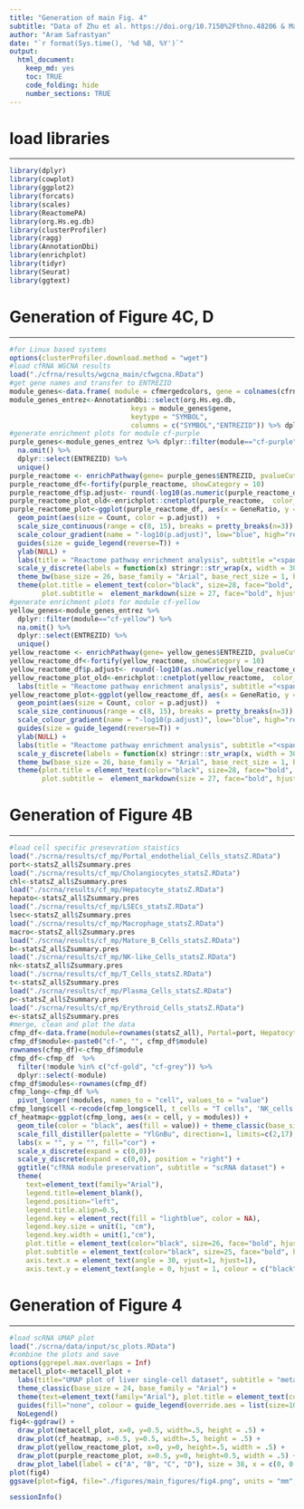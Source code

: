 ```yaml
---
title: "Generation of main Fig. 4"
subtitle: "Data of Zhu et al. https://doi.org/10.7150%2Fthno.48206 & MacParland et al. https://doi.org/10.1038/s41467-018-06318-7"
author: "Aram Safrastyan"
date: "`r format(Sys.time(), '%d %B, %Y')`"
output:
  html_document: 
    keep_md: yes
    toc: TRUE
    code_folding: hide
    number_sections: TRUE
---
```


<style type="text/css">
.main-container {
  max-width: 1500px;
  margin-left: auto;
  margin-right: auto;
}
</style>

# load libraries
***

```r
library(dplyr)
library(cowplot)
library(ggplot2)
library(forcats)
library(scales)
library(ReactomePA)
library(org.Hs.eg.db)
library(clusterProfiler)
library(ragg)
library(AnnotationDbi)
library(enrichplot)
library(tidyr)
library(Seurat)
library(ggtext)
```

# Generation of Figure 4C, D
***

```r
#for Linux based systems
options(clusterProfiler.download.method = "wget")
#load cfRNA WGCNA results
load("./cfrna/results/wgcna_main/cfwgcna.RData")
#get gene names and transfer to ENTREZID
module_genes<-data.frame( module = cfmergedcolors, gene = colnames(cfrna_wgcna_input)) 
module_genes_entrez<-AnnotationDbi::select(org.Hs.eg.db,
                              keys = module_genes$gene,
                              keytype = "SYMBOL",
                              columns = c("SYMBOL","ENTREZID")) %>% dplyr::left_join(module_genes,by=c("SYMBOL"="gene"))
#generate enrichment plots for module cf-purple
purple_genes<-module_genes_entrez %>% dplyr::filter(module=="cf-purple") %>% 
  na.omit() %>%
  dplyr::select(ENTREZID) %>% 
  unique()
purple_reactome <- enrichPathway(gene= purple_genes$ENTREZID, pvalueCutoff = 0.05)
purple_reactome_df<-fortify(purple_reactome, showCategory = 10) 
purple_reactome_df$p.adjust<- round(-log10(as.numeric(purple_reactome_df$p.adjust)), digits=1)
purple_reactome_plot_old<-enrichplot::cnetplot(purple_reactome,  color_category = "purple", color_gene = "purple", cex_label_category=1, cex_label_gene=1, showCategory = 5) + theme_void(base_size = 24) +   labs(title = "Reactome pathway enrichment analysis", subtitle ="<span style = 'color: red;'>cf-purple</span>") + theme(text=element_text(family="Arial"), plot.margin = unit(c(0, 0, 0, 0), "cm"), plot.subtitle =  element_markdown(size = 25, face="bold", hjust = 0.5), plot.title = element_text(color="black", size=26, face="bold", hjust = 0.5)) + guides(size = guide_legend(reverse=T))
purple_reactome_plot<-ggplot(purple_reactome_df, aes(x = GeneRatio, y = fct_reorder(Description, GeneRatio))) +  
  geom_point(aes(size = Count, color = p.adjust))  +  
  scale_size_continuous(range = c(8, 15), breaks = pretty_breaks(n=3)) + 
  scale_colour_gradient(name = "-log10(p.adjust)", low="blue", high="red",  breaks=scales::extended_breaks()) +   
  guides(size = guide_legend(reverse=T)) + 
  ylab(NULL) + 
  labs(title = "Reactome pathway enrichment analysis", subtitle ="<span style = 'color: red;'>cf-purple</span>") +  
  scale_y_discrete(labels = function(x) stringr::str_wrap(x, width = 30))  +   
  theme_bw(base_size = 26, base_family = "Arial", base_rect_size = 1, base_line_size = 1) + 
  theme(plot.title = element_text(color="black", size=28, face="bold", hjust = 0.5),
        plot.subtitle =  element_markdown(size = 27, face="bold", hjust = 0.5))
#generate enrichment plots for module cf-yellow
yellow_genes<-module_genes_entrez %>% 
  dplyr::filter(module=="cf-yellow") %>% 
  na.omit() %>%
  dplyr::select(ENTREZID) %>% 
  unique()
yellow_reactome <- enrichPathway(gene= yellow_genes$ENTREZID, pvalueCutoff = 0.05)
yellow_reactome_df<-fortify(yellow_reactome, showCategory = 10) 
yellow_reactome_df$p.adjust<- round(-log10(as.numeric(yellow_reactome_df$p.adjust)), digits=1)
yellow_reactome_plot_old<-enrichplot::cnetplot(yellow_reactome,  color_category = "yellow", color_gene = "yellow", cex_label_category=1, cex_label_gene=1, showCategory = 5) + theme_void(base_size = 24) + 
  labs(title = "Reactome pathway enrichment analysis", subtitle ="<span style = 'color: red;'>cf-yellow</span>") + theme(text=element_text(family="Arial"), plot.margin = unit(c(0, 0, 0, 0), "cm"), plot.subtitle =  element_markdown(size = 25, face="bold", hjust = 0.5), plot.title = element_text(color="black", size=26, face="bold", hjust = 0.5)) + guides(size = guide_legend(reverse=T))
yellow_reactome_plot<-ggplot(yellow_reactome_df, aes(x = GeneRatio, y = fct_reorder(Description, GeneRatio))) +  
  geom_point(aes(size = Count, color = p.adjust))  +  
  scale_size_continuous(range = c(8, 15), breaks = pretty_breaks(n=3)) + 
  scale_colour_gradient(name = "-log10(p.adjust)", low="blue", high="red",  breaks=scales::extended_breaks()) +   
  guides(size = guide_legend(reverse=T)) + 
  ylab(NULL) + 
  labs(title = "Reactome pathway enrichment analysis", subtitle ="<span style = 'color: red;'>cf-yellow</span>") +  
  scale_y_discrete(labels = function(x) stringr::str_wrap(x, width = 30))  +   
  theme_bw(base_size = 26, base_family = "Arial", base_rect_size = 1, base_line_size = 1) + 
  theme(plot.title = element_text(color="black", size=28, face="bold", hjust = 0.5),
        plot.subtitle =  element_markdown(size = 27, face="bold", hjust = 0.5))
```

# Generation of Figure 4B
***

```r
#load cell specific presevration staistics 
load("./scrna/results/cf_mp/Portal_endothelial_Cells_statsZ.RData")
port<-statsZ_all$Zsummary.pres
load("./scrna/results/cf_mp/Cholangiocytes_statsZ.RData")
chl<-statsZ_all$Zsummary.pres
load("./scrna/results/cf_mp/Hepatocyte_statsZ.RData")
hepato<-statsZ_all$Zsummary.pres
load("./scrna/results/cf_mp/LSECs_statsZ.RData")
lsec<-statsZ_all$Zsummary.pres
load("./scrna/results/cf_mp/Macrophage_statsZ.RData")
macro<-statsZ_all$Zsummary.pres
load("./scrna/results/cf_mp/Mature_B_Cells_statsZ.RData")
b<-statsZ_all$Zsummary.pres
load("./scrna/results/cf_mp/NK-like_Cells_statsZ.RData")
nk<-statsZ_all$Zsummary.pres
load("./scrna/results/cf_mp/T_Cells_statsZ.RData")
t<-statsZ_all$Zsummary.pres
load("./scrna/results/cf_mp/Plasma_Cells_statsZ.RData")
p<-statsZ_all$Zsummary.pres
load("./scrna/results/cf_mp/Erythroid_Cells_statsZ.RData")
e<-statsZ_all$Zsummary.pres
#merge, clean and plot the data
cfmp_df<-data.frame(module=rownames(statsZ_all), Portal=port, Hepatocytes=hepato, LSECs=lsec, Macrophages=macro, b_cells=b, t_cells=t, NK_cells=nk, Erythroid=e, Cholangiocytes=chl, Plasma_cells=p)
cfmp_df$module<-paste0("cf-", "", cfmp_df$module)
rownames(cfmp_df)<-cfmp_df$module 
cfmp_df<-cfmp_df  %>%  
  filter(!module %in% c("cf-gold", "cf-grey")) %>% 
  dplyr::select(-module)
cfmp_df$modules<-rownames(cfmp_df)
cfmp_long<-cfmp_df %>%  
  pivot_longer(!modules, names_to = "cell", values_to = "value") 
cfmp_long$cell <-recode(cfmp_long$cell, t_cells = "T cells", 'NK_cells'="NK-like cells", Erythroid="Erythroid cells", b_cells="Mature B cells", Plasma_cells="Plasma cells", Portal="Portal endothelial cells")
cf_heatmap<-ggplot(cfmp_long, aes(x = cell, y = modules)) +
  geom_tile(color = "black", aes(fill = value)) + theme_classic(base_size = 25) + 
  scale_fill_distiller(palette = "YlGnBu", direction=1, limits=c(2,17), na.value="grey95") +
  labs(x = "", y = "", fill="cor") +
  scale_x_discrete(expand = c(0,0))+
  scale_y_discrete(expand = c(0,0), position = "right") + 
  ggtitle("cfRNA module preservation", subtitle = "scRNA dataset") + 
  theme(
    text=element_text(family="Arial"),
    legend.title=element_blank(),
    legend.position="left",
    legend.title.align=0.5,
    legend.key = element_rect(fill = "lightblue", color = NA),
    legend.key.size = unit(1, "cm"),
    legend.key.width = unit(1,"cm"), 
    plot.title = element_text(color="black", size=26, face="bold", hjust = 0.5),
    plot.subtitle = element_text(color="black", size=25, face="bold", hjust = 0.5),
    axis.text.x = element_text(angle = 30, vjust=1, hjust=1),
    axis.text.y = element_text(angle = 0, hjust = 1, colour = c("black", "black", "black", "black", "red", "black", "black", "red"))) 
```

# Generation of Figure 4
***

```r
#load scRNA UMAP plot
load("./scrna/data/input/sc_plots.RData")
#combine the plots and save
options(ggrepel.max.overlaps = Inf)
metacell_plot<-metacell_plot + 
  labs(title="UMAP plot of liver single-cell dataset", subtitle = "metacell transformed (MacParland et al.)")  +
  theme_classic(base_size = 24, base_family = "Arial") +
  theme(text=element_text(family="Arial"), plot.title = element_text(color="black", size=26, face="bold", hjust = 0.5), plot.subtitle = element_text(color="black", size=25, face="bold", hjust = 0.5), legend.text=element_text(size=7)) + 
  guides(fill="none", colour = guide_legend(override.aes = list(size=10))) + 
  NoLegend()
fig4<-ggdraw() + 
  draw_plot(metacell_plot, x=0, y=0.5, width=.5, height = .5) + 
  draw_plot(cf_heatmap, x=0.5, y=0.5, width=.5, height = .5) + 
  draw_plot(yellow_reactome_plot, x=0, y=0, height=.5, width = .5) + 
  draw_plot(purple_reactome_plot, x=0.5, y=0, height=0.5, width = .5) + 
  draw_plot_label(label = c("A", "B", "C", "D"), size = 38, x = c(0, 0.5, 0, 0.5), y = c(1, 1, 0.5, 0.5), family = "Arial") 
plot(fig4)
ggsave(plot=fig4, file="./figures/main_figures/fig4.png", units = "mm", device = ragg::agg_png, height=120, width=180, scaling = 0.3, limitsize = FALSE)
```

```r
sessionInfo()
```
